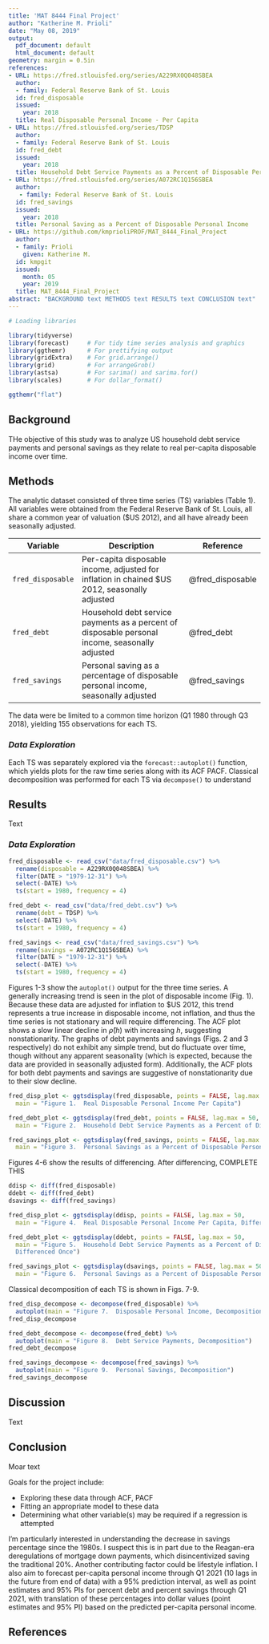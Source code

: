 ```yaml
---
title: 'MAT 8444 Final Project'
author: "Katherine M. Prioli"
date: "May 08, 2019"
output:
  pdf_document: default
  html_document: default
geometry: margin = 0.5in
references:
- URL: https://fred.stlouisfed.org/series/A229RX0Q048SBEA 
  author:
  - family: Federal Reserve Bank of St. Louis
  id: fred_disposable
  issued:
    year: 2018
  title: Real Disposable Personal Income - Per Capita
- URL: https://fred.stlouisfed.org/series/TDSP
  author:
  - family: Federal Reserve Bank of St. Louis
  id: fred_debt
  issued:
    year: 2018
  title: Household Debt Service Payments as a Percent of Disposable Personal Income
- URL: https://fred.stlouisfed.org/series/A072RC1Q156SBEA
  author:
   - family: Federal Reserve Bank of St. Louis
  id: fred_savings
  issued:
    year: 2018
  title: Personal Saving as a Percent of Disposable Personal Income
- URL: https://github.com/kmprioliPROF/MAT_8444_Final_Project
  author:
  - family: Prioli
    given: Katherine M.
  id: kmpgit
  issued:
    month: 05
    year: 2019
  title: MAT_8444_Final_Project
abstract: "BACKGROUND text METHODS text RESULTS text CONCLUSION text"
---
```


```r
# Loading libraries

library(tidyverse)
library(forecast)     # For tidy time series analysis and graphics
library(ggthemr)      # For prettifying output
library(gridExtra)    # For grid.arrange()
library(grid)         # For arrangeGrob()
library(astsa)        # For sarima() and sarima.for()
library(scales)       # For dollar_format()

ggthemr("flat")
```


## **Background**


THe objective of this study was to analyze US household debt service payments and personal savings as they relate to real per-capita disposable income over time.

## **Methods**

The analytic dataset consisted of three time series (TS) variables (Table 1).  All variables were obtained from the Federal Reserve Bank of St. Louis, all share a common year of valuation ($US 2012), and all have already been seasonally adjusted.


| **Variable**      	| **Description**                                                                                 	| **Reference**    	|
|-------------------	|-------------------------------------------------------------------------------------------------	|------------------	|
| `fred_disposable` 	| Per-capita disposable income, adjusted for inflation in chained $US 2012, seasonally adjusted   	| @fred_disposable 	|
| `fred_debt`       	| Household debt service payments as a percent of disposable personal income, seasonally adjusted 	| @fred_debt       	|
| `fred_savings`    	| Personal saving as a percentage of disposable personal income, seasonally adjusted              	| @fred_savings    	|

The data were be limited to a common time horizon (Q1 1980 through Q3 2018), yielding 155 observations for each TS.

### *Data Exploration*

Each TS was separately explored via the `forecast::autoplot()` function, which yields plots for the raw time series along with its ACF PACF.  Classical decomposition was performed for each TS via `decompose()` to understand 


## **Results**

Text

### *Data Exploration*

```r
fred_disposable <- read_csv("data/fred_disposable.csv") %>%
  rename(disposable = A229RX0Q048SBEA) %>%
  filter(DATE > "1979-12-31") %>% 
  select(-DATE) %>% 
  ts(start = 1980, frequency = 4)

fred_debt <- read_csv("data/fred_debt.csv") %>%
  rename(debt = TDSP) %>%
  select(-DATE) %>% 
  ts(start = 1980, frequency = 4)

fred_savings <- read_csv("data/fred_savings.csv") %>%
  rename(savings = A072RC1Q156SBEA) %>%
  filter(DATE > "1979-12-31") %>% 
  select(-DATE) %>% 
  ts(start = 1980, frequency = 4)
```

Figures 1-3 show the `autoplot()` output for the three time series.  A generally increasing trend is seen in the plot of disposable income (Fig. 1).  Because these data are adjusted for inflation to \$US 2012, this trend represents a true increase in disposable income, not inflation, and thus the time series is not stationary and will require differencing.  The ACF plot shows a slow linear decline in $\hat{\rho}(h)$ with increasing *h*, suggesting nonstationarity.  The graphs of debt payments and savings (Figs. 2 and 3 respectively) do not exhibit any simple trend, but do fluctuate over time, though without any apparent seasonality (which is expected, because the data are provided in seasonally adjusted form).  Additionally, the ACF plots for both debt payments and savings are suggestive of nonstationarity due to their slow decline.

<!-- ARCH/GARCH behavior is also possible for each of these three TS, but the ACF plots for each of the squared time series (not shown here in the interest of brevity) did not meaningfully differ from the ACF plots of the raw TS. -->

```r
fred_disp_plot <- ggtsdisplay(fred_disposable, points = FALSE, lag.max = 50,
  main = "Figure 1.  Real Disposable Personal Income Per Capita")

fred_debt_plot <- ggtsdisplay(fred_debt, points = FALSE, lag.max = 50,
  main = "Figure 2.  Household Debt Service Payments as a Percent of Disposable Personal Income")

fred_savings_plot <- ggtsdisplay(fred_savings, points = FALSE, lag.max = 50,
  main = "Figure 3.  Personal Savings as a Percent of Disposable Personal Income")
```

Figures 4-6 show the results of differencing.  After differencing, COMPLETE THIS

```r
ddisp <- diff(fred_disposable)
ddebt <- diff(fred_debt)
dsavings <- diff(fred_savings)

fred_disp_plot <- ggtsdisplay(ddisp, points = FALSE, lag.max = 50,
  main = "Figure 4.  Real Disposable Personal Income Per Capita, Differenced Once")

fred_debt_plot <- ggtsdisplay(ddebt, points = FALSE, lag.max = 50,
  main = "Figure 5.  Household Debt Service Payments as a Percent of Disposable Personal Income, 
  Differenced Once")

fred_savings_plot <- ggtsdisplay(dsavings, points = FALSE, lag.max = 50,
  main = "Figure 6.  Personal Savings as a Percent of Disposable Personal Income, Differenced Once")
```

Classical decomposition of each TS is shown in Figs. 7-9.  

```r
fred_disp_decompose <- decompose(fred_disposable) %>% 
  autoplot(main = "Figure 7.  Disposable Personal Income, Decomposition")
fred_disp_decompose

fred_debt_decompose <- decompose(fred_debt) %>% 
  autoplot(main = "Figure 8.  Debt Service Payments, Decomposition")
fred_debt_decompose

fred_savings_decompose <- decompose(fred_savings) %>% 
  autoplot(main = "Figure 9.  Personal Savings, Decomposition")
fred_savings_decompose
```




## **Discussion**

Text

## **Conclusion**

Moar text




Goals for the project include:

* Exploring these data through ACF, PACF
* Fitting an appropriate model to these data
* Determining what other variable(s) may be required if a regression is attempted

I'm particularly interested in understanding the decrease in savings percentage since the 1980s.  I suspect this is in part due to the Reagan-era deregulations of mortgage down payments, which disincentivized saving the traditional 20%.  Another contributing factor could be lifestyle inflation.  I also aim to forecast per-capita personal income through Q1 2021 (10 lags in the future from end of data) with a 95% prediction interval, as well as point estimates and 95% PIs for percent debt and percent savings through Q1 2021, with translation of these percentages into dollar values (point estimates and 95% PI) based on the predicted per-capita personal income.


## **References**